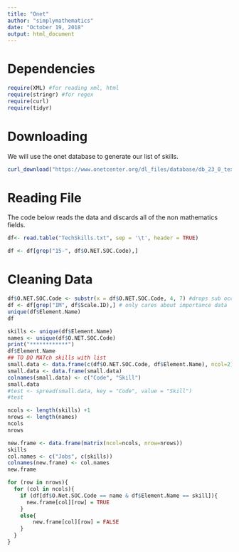 ```yaml
---
title: "Onet"
author: "simplymathematics"
date: "October 19, 2018"
output: html_document
---
```


# Dependencies

```r
require(XML) #for reading xml, html
require(stringr) #for regex
require(curl)
require(tidyr)
```

# Downloading
We will use the onet database to generate our list of skills.

```r
curl_download("https://www.onetcenter.org/dl_files/database/db_23_0_text/Tools%20and%20Technology.txt", "TechSkills.txt")
```
# Reading File
The code below reads the data and discards all of the non mathematics fields.
```r
df<- read.table("TechSkills.txt", sep = '\t', header = TRUE)

df <- df[grep("15-", df$O.NET.SOC.Code),]

```
# Cleaning Data
```r
df$O.NET.SOC.Code <- substr(x = df$O.NET.SOC.Code, 4, 7) #drops sub occupation data
df <- df[grep("IM", df$Scale.ID),] # only cares about importance data
unique(df$Element.Name)
df

```
```r
skills <- unique(df$Element.Name)
names <- unique(df$O.NET.SOC.Code)
print("************")
df$Element.Name
## TO DO MATch skills with list
small.data <- data.frame(c(df$O.NET.SOC.Code, df$Element.Name), ncol=2)
small.data <- data.frame(small.data)
colnames(small.data) <- c("Code", "Skill")
small.data
#test <- spread(small.data, key = "Code", value = "Skill")
#test
```
```r
ncols <- length(skills) +1
nrows <- length(names)
ncols
nrows
```

```r
new.frame <- data.frame(matrix(ncol=ncols, nrow=nrows))
skills
col.names <- c("Jobs", c(skills))
colnames(new.frame) <- col.names
new.frame

for (row in nrows){
  for (col in ncols){
    if (df[df$O.Net.SOC.Code == name & df$Element.Name == skill]){
      new.frame[col][row] = TRUE
    }
    else{
        new.frame[col][row] = FALSE
    }
  }
}
```

```r

```